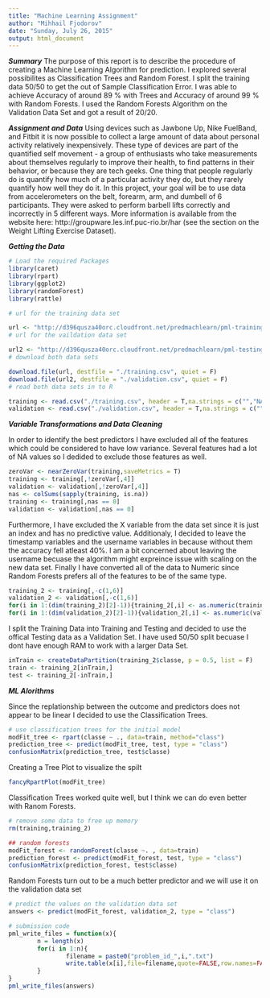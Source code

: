 ```yaml
---
title: "Machine Learning Assignment"
author: "Mihhail Fjodorov"
date: "Sunday, July 26, 2015"
output: html_document
---
```


***Summary***
The purpose of this report is to describe the procedure of creating a Machine Learning Algorithm
for prediction. I explored several possibilites as Classification Trees and Random Forest.
I split the training data 50/50 to get the out of Sample Classification Error. I was able to achieve
Accuracy of around 89 % with Trees and Accuracy of around 99 % with Random Forests.
I used the Random Forests Algorithm on the Validation Data Set and got a result of 20/20.

***Assignment and Data***
Using devices such as Jawbone Up, Nike FuelBand, and Fitbit it is now possible to collect a large amount of data about personal activity relatively inexpensively. These type of devices are part of the quantified self movement - a group of enthusiasts who take measurements about themselves regularly to improve their health, to find patterns in their behavior, or because they are tech geeks. One thing that people regularly do is quantify how much of a particular activity they do, but they rarely quantify how well they do it. In this project, your goal will be to use data from accelerometers on the belt, forearm, arm, and dumbell of 6 participants. They were asked to perform barbell lifts correctly and incorrectly in 5 different ways. More information is available from the website here: http://groupware.les.inf.puc-rio.br/har (see the section on the Weight Lifting Exercise Dataset).

***Getting the Data***

```r
# Load the required Packages
library(caret)
library(rpart)
library(ggplot2)
library(randomForest)
library(rattle)

# url for the training data set

url <- "http://d396qusza40orc.cloudfront.net/predmachlearn/pml-training.csv"
# url for the vaildation data set

url2 <- "http://d396qusza40orc.cloudfront.net/predmachlearn/pml-testing.csv"
# download both data sets

download.file(url, destfile = "./training.csv", quiet = F)
download.file(url2, destfile = "./validation.csv", quiet = F)
# read both data sets in to R

training <- read.csv("./training.csv", header = T,na.strings = c("","NA","#DIV/0!"))
validation <- read.csv("./validation.csv", header = T,na.strings = c("","NA","#DIV/0!"))
```

***Variable Transformations and Data Cleaning***

In order to identify the best predictors I have excluded all of the features which could be considered to have low variance. Several features had a lot of NA values so I dedided to exclude those features as well.

```r
zeroVar <- nearZeroVar(training,saveMetrics = T)
training <- training[,!zeroVar[,4]]
validation <- validation[,!zeroVar[,4]]
nas <- colSums(sapply(training, is.na))
training <- training[,nas == 0]
validation <- validation[,nas == 0]
```


Furthermore, I have excluded the X variable from the data set since it is just an index and has no predictive value. Additionaly, I decided to leave the timestamp variables and the username variables in because without them the accuracy fell atleast 40%. I am a bit concerned about leaving the username becuase the algorithm might
expreince issue with scaling on the new data set.
Finally I have converted all of the data to Numeric since Random Forests prefers all of the features to be of
the same type.

```r
training_2 <- training[,-c(1,6)]
validation_2 <- validation[,-c(1,6)]
for(i in 1:(dim(training_2)[2]-1)){training_2[,i] <- as.numeric(training_2[,i])}
for(i in 1:(dim(validation_2)[2]-1)){validation_2[,i] <- as.numeric(validation_2[,i])}
```

I split the Training Data into Training and Testing and decided to use the offical Testing data as a Validation
Set. I have used 50/50 split becuase I dont have enough RAM to work with a larger Data Set.

```r
inTrain <- createDataPartition(training_2$classe, p = 0.5, list = F) 
train <- training_2[inTrain,]
test <- training_2[-inTrain,]
```

***ML Alorithms***

Since the replationship between the outcome and predictors does not appear to be linear
I decided to use the Classification Trees.

```r
# use classification trees for the initial model
modFit_tree <- rpart(classe ~ ., data=train, method="class")
prediction_tree <- predict(modFit_tree, test, type = "class")
confusionMatrix(prediction_tree, test$classe)
```

Creating a Tree Plot to visualize the spilt
```r
fancyRpartPlot(modFit_tree)
```

Classification Trees worked quite well, but I think we can do even better with Ranom Forests.


```r
# remove some data to free up memory
rm(training,training_2)
```

```r
## random forests
modFit_forest <- randomForest(classe ~. , data=train)
prediction_forest <- predict(modFit_forest, test, type = "class")
confusionMatrix(prediction_forest, test$classe)
```

Random Forests turn out to be a much better predictor and we will use it on the validation data set

```r
# predict the values on the validation data set
answers <- predict(modFit_forest, validation_2, type = "class")

# submission code
pml_write_files = function(x){
        n = length(x)
        for(i in 1:n){
                filename = paste0("problem_id_",i,".txt")
                write.table(x[i],file=filename,quote=FALSE,row.names=FALSE,col.names=FALSE)
        }
}
pml_write_files(answers)
```